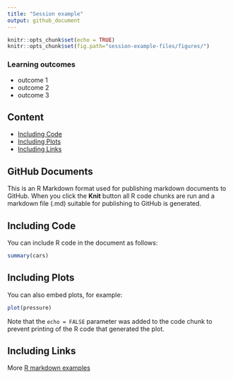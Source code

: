 ```yaml
---
title: "Session example"
output: github_document
---
```


```r
knitr::opts_chunk$set(echo = TRUE)
knitr::opts_chunk$set(fig.path="session-example-files/figures/")
```

### Learning outcomes
- outcome 1
- outcome 2
- outcome 3

## Content
- [Including Code](#part1)
- [Including Plots](#part2)
- [Including Links](#part3)


## GitHub Documents 

This is an R Markdown format used for publishing markdown documents to GitHub. When you click the **Knit** button all R code chunks are run and a markdown file (.md) suitable for publishing to GitHub is generated.

## Including Code <a name="part1"></a>

You can include R code in the document as follows:

```r
summary(cars)
```

## Including Plots <a name="part1"></a>

You can also embed plots, for example:

```r
plot(pressure)
```

Note that the `echo = FALSE` parameter was added to the code chunk to prevent printing of the R code that generated the plot.

## Including Links <a name="part3"></a>
More [R markdown examples][rmd-examples]



[rmd-examples]: https://rmarkdown.rstudio.com/authoring_basics.html


